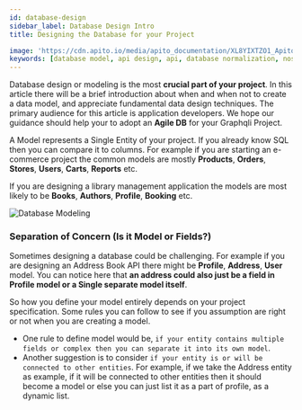 ```yaml
---
id: database-design
sidebar_label: Database Design Intro
title: Designing the Database for your Project

image: 'https://cdn.apito.io/media/apito_documentation/XL8YIXTZO1_Apito_Console___Model.png'
keywords: [database model, api design, api, database normalization, nosql, nosql database design]
---
```

<head>
    <meta property="og:type" content="article" />
</head>

Database design or modeling is the most **crucial part of your project**. In this article there will be a brief introduction about when and when not to create a data model,
and appreciate fundamental data design techniques. The primary audience for this article is application developers. We hope our guidance should help your to adopt an **Agile DB** for your Graphqli Project.

A Model represents a Single Entity of your project. If you already know SQL then you can compare it to columns. For example if you are starting an e-commerce project the common models
are mostly **Products**, **Orders**, **Stores**, **Users**, **Carts**, **Reports** etc.

If you are designing a library management application the models are most likely to be **Books**, **Authors**, **Profile**, **Booking** etc.

<img alt='Database Modeling' width='auto' height='auto' src='https://cdn.apito.io/media/apito_documentation/XL8YIXTZO1_Apito_Console___Model.png' />

### Separation of Concern (Is it Model or Fields?)

Sometimes designing a database could be challenging. For example if you are designing an Address Book API there might be **Profile**, **Address**, **User** model. You can notice here that
**an address could also just be a field in Profile model or a Single separate model itself**.

So how you define your model entirely depends on your project specification. Some rules you can follow to see if you assumption are right or not when you are creating a model.

* One rule to define model would be, `if your entity contains multiple fields or complex then you can separate it into its own model`.
* Another suggestion is to consider `if your entity is or will be connected to other entities`. For example, if we take the Address entity as example,
if it will be connected to other entities then it should become a model or else you can just list it as a part of profile, as a dynamic list.

